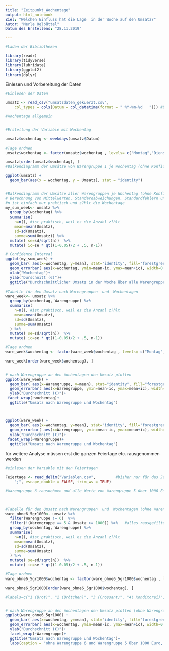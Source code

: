 ```yaml
---
title: "Zeitpunkt_Wochentage"
output: html_notebook
Ziel: "Welchen Einfluss hat die Lage  in der Woche auf den Umsatz?"
Autor: "Merle Oelbüttel"
Datum des Erstellens: "28.11.2019"

---
```


```r
#Laden der Bibliotheken

library(readr)
library(tidyverse)
library(lubridate)
library(ggplot2)
library(dplyr)
```


Einlesen und Vorbereitung der Daten
```r
#Einlesen der Daten

umsatz <- read_csv("umsatzdaten_gekuerzt.csv", 
    col_types = cols(Datum = col_datetime(format = " %Y-%m-%d   "))) #Eingeben des Datums
```



```r

#Wochentage allgemein


#Erstellung der Variable mit Wochentag

umsatz$wochentag <- weekdays(umsatz$Datum)

#Tage ordnen
umsatz$wochentag <- factor(umsatz$wochentag , levels= c("Montag","Dienstag","Mittwoch","Donnerstag","Freitag","Samstag","Sonntag"))

umsatz[order(umsatz$wochentag), ]
#Balkendiagramm der Umsätze von Warengruppe 1 je Wochentag (ohne Konfidenzintervall)

ggplot(umsatz) +
  geom_bar(aes(x = wochentag, y = Umsatz), stat = "identity")


#Balkendiagramm der Umsätze aller Warengruppen je Wochentag (ohne Konfidenzintervall)
# Berechnung von Mittelwerten, Standardabweichungen, Standardfehlern und Konfidenzintervallen
#n ist einfach nur praktisch und z?hlt die Wochentage
my_sum_week<- umsatz %>%
  group_by(wochentag) %>%
  summarise(
    n=n(), #ist praktisch, weil es die Anzahl z?hlt
    mean=mean(Umsatz),
    sd=sd(Umsatz),
    summe=sum(Umsatz)) %>%
  mutate( se=sd/sqrt(n))  %>%
  mutate( ic=se * qt((1-0.05)/2 + .5, n-1))

# Confidence Interval
ggplot(my_sum_week) +
  geom_bar( aes(x=wochentag, y=mean), stat="identity", fill="forestgreen", alpha=0.5) +
  geom_errorbar( aes(x=wochentag, ymin=mean-ic, ymax=mean+ic), width=0.4, colour="orange", alpha=0.9, size=1.5) +
  xlab("Wochentag")+
  ylab("Durschnitt (€)")+
  ggtitle("Durchschnittlicher Umsatz in der Woche über alle Warengruppen")

```

```r

#Tabelle für den Umsatz nach Warengruppen  und  Wochentagen
ware_week<- umsatz %>%
  group_by(wochentag, Warengruppe) %>%
  summarise(
    n=n(), #ist praktisch, weil es die Anzahl z?hlt
    mean=mean(Umsatz),
    sd=sd(Umsatz),
    summe=sum(Umsatz)
  ) %>%
  mutate( se=sd/sqrt(n))  %>%
  mutate( ic=se * qt((1-0.05)/2 + .5, n-1))

#Tage ordnen
ware_week$wochentag <- factor(ware_week$wochentag , levels= c("Montag","Dienstag","Mittwoch","Donnerstag","Freitag","Samstag","Sonntag"))

ware_week[order(ware_week$wochentag), ]


# nach Warengruppe an den Wochentagen den Umsatz plotten
ggplot(ware_week) +
  geom_bar( aes(x=Warengruppe, y=mean), stat="identity", fill="forestgreen", alpha=0.5) +
  geom_errorbar( aes(x=Warengruppe, ymin=mean-ic, ymax=mean+ic), width=0.4, colour="orange", alpha=0.9, size=1.5) +
  ylab("Durchschnitt (€)")+
 facet_wrap(~wochentag)+
  ggtitle("Umsatz nach Warengruppe und Wochentag")



ggplot(ware_week) +
  geom_bar( aes(x=wochentag, y=mean), stat="identity", fill="forestgreen", alpha=0.5) +
  geom_errorbar( aes(x=Warengruppe, ymin=mean-ic, ymax=mean+ic), width=0.4, colour="orange", alpha=0.9, size=1.5) +
  ylab("Durchschnitt (€)")+
 facet_wrap(~Warengruppe)+
  ggtitle("Umsatz nach Warengruppe und Wochentag")
```



für weitere Analyse müssen erst die ganzen Feiertage etc. rausgenommen werden

```r

#einlesen der Variable mit den Feiertagen

Feiertage <- read_delim("Variablen.csv",         #bisher nur für das Jahr 2013 (Stand 09.12)
    ";", escape_double = FALSE, trim_ws = TRUE)

#Warengruppe 6 rausnehmen und alle Werte von Warengruppe 5 über 1000 Euro (Ergebnis einer anderen Analyse zeigte, dass Warengruppe 5 nur an ganz singulären Tagen so einen großen Umsatz macht, deswegen verfälscht es evtl. das Ergebnis)



#Tabelle für den Umsatz nach Warengruppen  und  Wochentagen (ohne Warengruppe 6 und Werte von Warengruppe 5 über 1000€)
ware_ohne6_5gr1000<- umsatz %>%
  filter(Warengruppe != 6)  %>%
  filter(!(Warengruppe == 5 & Umsatz >= 1000)) %>%   #alles rausgefiltert wo 5 mehr Umsatz als 1000 Euro hat
  group_by(wochentag, Warengruppe) %>%
  summarise(
    n=n(), #ist praktisch, weil es die Anzahl z?hlt
    mean=mean(Umsatz),
    sd=sd(Umsatz),
    summe=sum(Umsatz)
  ) %>%
  mutate( se=sd/sqrt(n))  %>%
  mutate( ic=se * qt((1-0.05)/2 + .5, n-1))

#Tage ordnen
ware_ohne6_5gr1000$wochentag <- factor(ware_ohne6_5gr1000$wochentag , levels= c("Montag","Dienstag","Mittwoch","Donnerstag","Freitag","Samstag","Sonntag"))

ware_ohne6_5gr1000[order(ware_ohne6_5gr1000$wochentag), ]

#labels=c("1 (Brot)", "2 (Brötchen)", "3 (Crossant)", "4( Konditorei)", "5 (Kuchen)")


# nach Warengruppe an den Wochentagen den Umsatz plotten (ohne Warengruppe 6 und Warengruppe 5 über 1000 Euro)
ggplot(ware_ohne6_5gr1000) +
  geom_bar( aes(x=wochentag, y=mean), stat="identity", fill="forestgreen", alpha=0.5) +
  geom_errorbar( aes(x=wochentag, ymin=mean-ic, ymax=mean+ic), width=0.4, colour="orange", alpha=0.9, size=1.5) +
  ylab("Durchschnitt (€)")+
  facet_wrap(~Warengruppe)+
  ggtitle("Umsatz nach Warengruppe und Wochentag")+
  labs(caption = "ohne Warengruppe 6 und Warengruppe 5 über 1000 Euro, sind auch aus den Standardabweichungen, Durchschnitten etc. entfernt")
  

```



